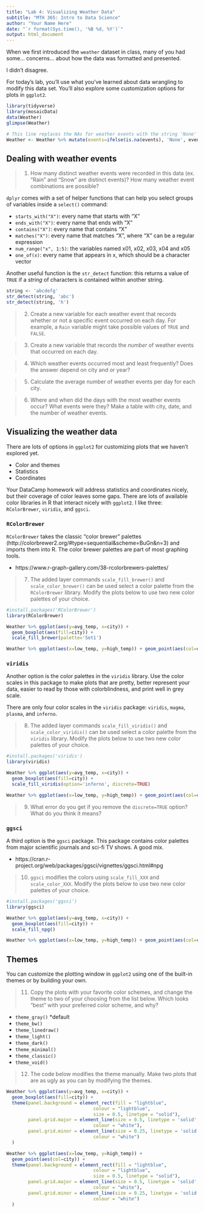 ```yaml
---
title: "Lab 4: Visualizing Weather Data"
subtitle: "MTH 365: Intro to Data Science"
author: "Your Name Here"
date: "`r format(Sys.time(), '%B %d, %Y')`"
output: html_document
---
```


When we first introduced the `weather` dataset in class, many of you had some... concerns... about how the data was formatted and presented.

I didn't disagree.

For today's lab, you'll use what you've learned about data wrangling to modify this data set. You'll also explore some customization options for plots in `ggplot2`.

```r
library(tidyverse)
library(mosaicData)
data(Weather)
glimpse(Weather)

# This line replaces the NAs for weather events with the string 'None'
Weather <- Weather %>% mutate(events=ifelse(is.na(events), 'None', events))
```

## Dealing with weather events

> 1. How many distinct weather events were recorded in this data (ex. "Rain" and "Snow" are distinct events)? How many weather event combinations are possible?

`dplyr` comes with a set of helper functions that can help you select groups of variables inside a `select()` command:

- `starts_with("X")`: every name that starts with "X"
- `ends_with("X")`: every name that ends with "X"
- `contains("X")`: every name that contains "X"
- `matches("X")`: every name that matches "X", where "X" can be a regular expression
- `num_range("x", 1:5)`: the variables named x01, x02, x03, x04 and x05
- `one_of(x)`: every name that appears in x, which should be a character vector

Another useful function is the `str_detect` function: this returns a value of `TRUE` if a _string_ of characters is contained within another string.

```r
string <- 'abcdefg'
str_detect(string, 'abc')
str_detect(string, 'h')
```

> 2. Create a new variable for each weather event that records whether or not a specific event occurred on each day. For example, a `Rain` variable might take possible values of `TRUE` and `FALSE`.

> 3. Create a new variable that records the _number_ of weather events that occurred on each day.

> 4. Which weather events occurred most and least frequently? Does the answer depend on city and or year?

> 5. Calculate the average number of weather events per day for each city.

> 6. Where and when did the days with the most weather events occur? What events were they? Make a table with city, date, and the number of weather events.


## Visualizing the weather data

There are lots of options in `ggplot2` for customizing plots that we haven't explored yet.

- Color and themes
- Statistics
- Coordinates

Your DataCamp homework will address statistics and coordinates nicely, but their coverage of color leaves some gaps. There are lots of available color libraries in R that interact nicely with `ggplot2`. I like three: `RColorBrewer`, `viridis`, and `ggsci`.

### `RColorBrewer`

`RColorBrewer` takes the classic "color brewer" palettes (http://colorbrewer2.org/#type=sequential&scheme=BuGn&n=3) and imports them into R. The color brewer palettes are part of most graphing tools. 

- https://www.r-graph-gallery.com/38-rcolorbrewers-palettes/

> 7. The added layer commands `scale_fill_brewer()` and `scale_color_brewer()` can be used select a color palette from the `RColorBrewer` library. Modify the plots below to use two new color palettes of your choice.

```r
#install.packages('RColorBrewer')
library(RColorBrewer)

Weather %>% ggplot(aes(y=avg_temp, x=city)) +
  geom_boxplot(aes(fill=city)) + 
  scale_fill_brewer(palette='Set1')

Weather %>% ggplot(aes(x=low_temp, y=high_temp)) + geom_point(aes(col=city)) + scale_colour_brewer(palette='Set1')
```

### `viridis`

Another option is the color palettes in the `viridis` library. Use the color scales in this package to make plots that are pretty, better represent your data, easier to read by those with colorblindness, and print well in grey scale.

There are only four color scales in the `viridis` package: `viridis`, `magma`, `plasma`, and `inferno`. 

> 8. The added layer commands `scale_fill_viridis()` and `scale_color_viridis()` can be used select a color palette from the `viridis` library. Modify the plots below to use two new color palettes of your choice.

```r
#install.packages('viridis')
library(viridis)

Weather %>% ggplot(aes(y=avg_temp, x=city)) +
  geom_boxplot(aes(fill=city)) + 
  scale_fill_viridis(option='inferno', discrete=TRUE)

Weather %>% ggplot(aes(x=low_temp, y=high_temp)) + geom_point(aes(col=city)) + scale_colour_viridis(option='inferno', discrete=TRUE)
```

> 9. What error do you get if you remove the `discrete=TRUE` option? What do you think it means?

### `ggsci`

A third option is the `ggsci` package. This package contains color palettes from major scientific journals and sci-fi TV shows. A good mix.

- https://cran.r-project.org/web/packages/ggsci/vignettes/ggsci.html#npg

> 10. `ggsci` modifies the colors using `scale_fill_XXX` and `scale_color_XXX`. Modify the plots below to use two new color palettes of your choice.

```r
#install.packages('ggsci')
library(ggsci)

Weather %>% ggplot(aes(y=avg_temp, x=city)) +
  geom_boxplot(aes(fill=city)) + 
  scale_fill_npg()

Weather %>% ggplot(aes(x=low_temp, y=high_temp)) + geom_point(aes(col=city)) + scale_color_npg()
```

## Themes

You can customize the plotting window in `ggplot2` using one of the built-in themes or by building your own.

> 11. Copy the plots with your favorite color schemes, and change the theme to two of your choosing from the list below. Which looks "best" with your preferred color scheme, and why?

- `theme_gray()` *default
- `theme_bw()`
- `theme_linedraw()`
- `theme_light()`
- `theme_dark()`
- `theme_minimal()`
- `theme_classic()`
- `theme_void()`

> 12. The code below modifies the theme manually. Make two plots that are as ugly as you can by modifying the themes. 

```r
Weather %>% ggplot(aes(y=avg_temp, x=city)) +
  geom_boxplot(aes(fill=city)) +
  theme(panel.background = element_rect(fill = "lightblue",
                                colour = "lightblue",
                                size = 0.5, linetype = "solid"),
        panel.grid.major = element_line(size = 0.5, linetype = 'solid',
                                colour = "white"), 
        panel.grid.minor = element_line(size = 0.25, linetype = 'solid',
                                colour = "white")
  )

Weather %>% ggplot(aes(x=low_temp, y=high_temp)) + 
  geom_point(aes(col=city)) +
  theme(panel.background = element_rect(fill = "lightblue",
                                colour = "lightblue",
                                size = 0.5, linetype = "solid"),
        panel.grid.major = element_line(size = 0.5, linetype = 'solid',
                                colour = "white"), 
        panel.grid.minor = element_line(size = 0.25, linetype = 'solid',
                                colour = "white")
  )
```
